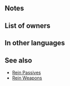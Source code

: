 {{Weapon Infobox
|tagid=SID_牽制の斧
|intID=2963
|image=wep_ax107
|exclusive=0
|weaponType=Axe
|cost=200
|might=10
|range=1
|effect=Inflicts Spd/Def-5 on foes within 2 spaces during combat.
|statModifiers=0,10,0,0,0
|required=Steel Axe
|next=Rein Axe+
|promotionRarity=5
|promotionTier=1
|properties=random_owner
}}
==Notes==
{{Combat reductions}}
{{FoesCombatEffect}}
==List of owners==
{{Skill Hero List}}
==In other languages==
{{OtherLanguages
|japanese=牽制の斧
|german=Zügelaxt
|spanishEU=Hacha amarra
|spanishLA=Hacha amarra
|french=Hache bride
|italian=Ascia Briglia
|chineseTW=牽制之斧
|portuguese=Machado rédea
}}
==See also==
{{See also skills|cond=Description LIKE '%inflicts%Spd/Def%-%on foes within _ spaces during combat%' AND WikiName NOT LIKE '%Rein%'|columns=3}}
* [[Skill families#Rein|Rein Passives]]
* [[Skill families#Rein_.28weapons.29|Rein Weapons]]
{{Weapons Navbox}}